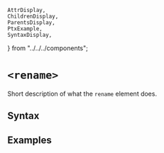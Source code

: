     AttrDisplay,
    ChildrenDisplay,
    ParentsDisplay,
    PtxExample,
    SyntaxDisplay,
} from "../../../components";

# `<rename>`

Short description of what the `rename` element does.

## Syntax

<SyntaxDisplay name="rename" />

## Examples

    